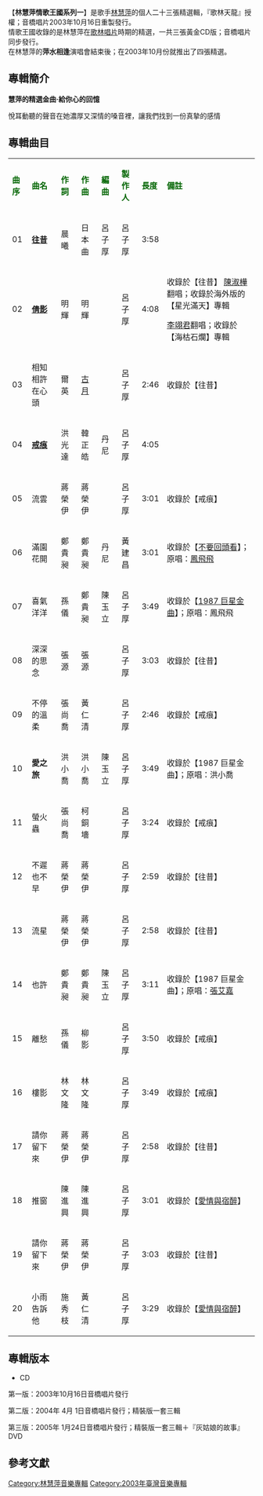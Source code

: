 {{unreferenced|time=2014-01-16T14:29:20+00:00}}
{{Album infobox | <!-- See Wikipedia:WikiProject_Albums -->
|  Name        = 林慧萍情歌王國系列一
|  Type        = 精選輯
|  Artist      = [[林慧萍|林慧萍]]
| cover = Replace this image female.svg
| 圖片簡介 =
|  Released    = 2003年10月8日
|  Genre       = [[國語流行音樂|國語流行音樂]]
|  Length      = 67 分 47 秒
|  Label       = 音橋唱片
|  Number      = 
|  Producer    = 謝紘勝‧柯素裕
| Last album  = '''[[萍水再相逢|萍水再相逢]]'''<br>（2003年10月）
| This album  = '''林慧萍情歌王國系列一'''<br>（2003年10月）
| Next album  = '''[[林慧萍情歌王國系列二|林慧萍情歌王國系列二]]'''<br>（2003年10月）
}}

【'''林慧萍情歌王國系列一'''】是歌手[[林慧萍|林慧萍]]的個人二十三張精選輯，『歌林天龍』授權；音橋唱片2003年10月16日重製發行。<br>
情歌王國收錄的是林慧萍在[[歌林唱片|歌林唱片]]時期的精選，一共三張黃金CD版；音橋唱片同步發行。<br>
在林慧萍的'''萍水相逢'''演唱會結束後；在2003年10月份就推出了四張精選。


==專輯簡介==
'''慧萍的精選金曲‧給你心的回憶'''

悅耳動聽的聲音在她濃厚又深情的嗓音裡，讓我們找到一份真摯的感情


==專輯曲目==
{| class="wikitable"
|-
| <font color=darkgreen>'''曲序'''</font> || <font color=darkgreen>'''曲名'''</font> || <font color=darkgreen>'''作詞'''</font> || <font color=darkgreen>'''作曲'''</font> || <font color=darkgreen>'''編曲'''</font>||<font color=darkgreen>'''製作人'''</font> || <font color=darkgreen>'''長度'''</font>  || <font color=darkgreen>'''備註'''</font>
|-
| 01 || '''[[往昔|往昔]]''' ||晨曦 || 日本曲 ||呂子厚 || 呂子厚 || 3:58 || 
|-
| 02 || '''[[倩影_(林慧萍)|倩影]]''' || 明輝 || 明輝 || || 呂子厚 || 4:08 || 收錄於【往昔】
[[陳淑樺|陳淑樺]]翻唱；收錄於海外版的【星光滿天】專輯

[[李翊君|李翊君]]翻唱；收錄於【海枯石爛】專輯
|-
| 03 || 相知相許在心頭 || 爾英 || [[古月|古月]] ||  || 呂子厚 || 2:46 || 收錄於【往昔】
|-
| 04 || '''[[戒痕|戒痕]]''' || 洪光達 || 韓正皓 || 丹尼 || 呂子厚 || 4:05 || 
|-
| 05 || 流雲 || 蔣榮伊 || 蔣榮伊 || || 呂子厚 || 3:01 || 收錄於【戒痕】
|-
| 06 || 滿園花開 || 鄭貴昶 || 鄭貴昶 || 丹尼 || 黃建昌 || 3:01 || 收錄於【[[不要回頭看|不要回頭看]]】；原唱：[[鳳飛飛|鳳飛飛]]
|-
| 07 || 喜氣洋洋 || 孫儀 || 鄭貴昶 || 陳玉立 || 呂子厚 || 3:49 || 收錄於【[[1987_巨星金曲|1987 巨星金曲]]】；原唱：鳳飛飛
|-
| 08 || 深深的思念 || 張源 ||張源 || || 呂子厚 || 3:03 || 收錄於【往昔】
|-
| 09 || 不停的溫柔 || 張尚喬 || 黃仁清 ||  || 呂子厚 || 2:46 || 收錄於【戒痕】
|-
| 10 || '''愛之旅''' || 洪小喬 || 洪小喬 || 陳玉立 || 呂子厚 || 3:49 || 收錄於【1987 巨星金曲】；原唱：洪小喬
|-
| 11 || 螢火蟲 ||張尚喬  || 柯銅墻 ||  || 呂子厚 || 3:24 || 收錄於【戒痕】
|-
| 12 || 不遲也不早 || 蔣榮伊 || 蔣榮伊 || || 呂子厚 || 2:59 || 收錄於【往昔】
|-
| 13 || 流星 || 蔣榮伊 || 蔣榮伊 ||  || 呂子厚 || 2:58 || 收錄於【往昔】
|-
| 14 || 也許 || 鄭貴昶 || 鄭貴昶 || 陳玉立 || 呂子厚 || 3:11 || 收錄於【1987 巨星金曲】；原唱：[[張艾嘉|張艾嘉]]
|-
| 15 || 離愁 || 孫儀 || 柳影  || || 呂子厚 || 3:50 || 收錄於【戒痕】
|-
| 16 || 樓影 || 林文隆 || 林文隆 || || 呂子厚 || 3:49 || 收錄於【戒痕】
|-
| 17 || 請你留下來 || 蔣榮伊 || 蔣榮伊 ||  || 呂子厚 || 2:58 || 收錄於【往昔】
|-
| 18 || 推窗 || 陳進興 || 陳進興 || || 呂子厚 || 3:01 || 收錄於【[[愛情與宿醉|愛情與宿醉]]】
|-
| 19 || 請你留下來 || 蔣榮伊 || 蔣榮伊 ||  || 呂子厚 || 3:03 || 收錄於【往昔】
|-
| 20 || 小雨告訴他 || 施秀枝 || 黃仁清 || || 呂子厚 || 3:29 || 收錄於【[[愛情與宿醉|愛情與宿醉]]】
|}

== 專輯版本 ==
*CD

第一版：2003年10月16日音橋唱片發行

第二版：2004年 4月 1日音橋唱片發行；精裝版一套三輯

第三版：2005年 1月24日音橋唱片發行；精裝版一套三輯＋『灰姑娘的故事』 DVD


==參考文獻==
{{reflist}}

[[Category:林慧萍音樂專輯|Category:林慧萍音樂專輯]]
[[Category:2003年臺灣音樂專輯|Category:2003年臺灣音樂專輯]]